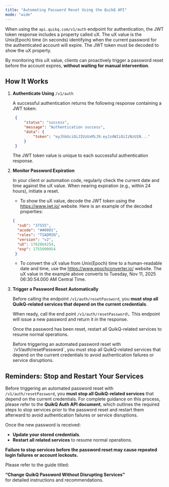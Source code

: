 ```yaml
---
title: "Automating Password Reset Using the QuikQ API"
mode: "wide"
---
```


When using the `api.quikq.com/v1/auth` endpoint for authentication, the JWT token response includes a property called uX. The uX value is the Unix(Epoch) time (in seconds) identifying when the current password for the authenticated account will expire. The JWT token must be decoded to show the uX property.

By monitoring this uX value, clients can proactively trigger a password reset before the account expires, **without waiting for manual intervention**.

## How It Works

1. **Authenticate Using** `/v1/auth`

   A successful authentication returns the following response containing a JWT token:

   ```json
   	{
   		"status": "success",
   		"message": "Authentication success",
   		"data": {
   	    	"token": "eyJhbGciOiJIUzUxMiJ9.eyJzdWIiOiIzNzU1N..."
   		}
   	}
   ```

   <Note>
     The JWT token value is unique to each successful authentication response.
   </Note>
2. **Monitor Password Expiration**

   In your client or automation code, regularly check the current date and time against the uX value. When nearing expiration (e.g., within 24 hours), initiate a reset.
   - To show the uX value, decode the JWT token using the https://www.jwt.io/ website. Here is an example of the decoded properties:

   ```json
   {
     "sub": "37555",
     "acode": "##0001",
     "roles": "TSADMIN",
     "version": "v2",
     "uX": 1762864254,
     "exp": 1755090054
    }
   ```
   - To convert the uX value from Unix(Epoch) time to a human-readable date and time, use the https://www.epochconverter.io/ website. The uX value in the example above converts to Tuesday, Nov 11, 2025 06:30:54.000 AM Central Time.
3. **Trigger a Password Reset Automatically**

   Before calling the endpoint `/v1/auth/resetPassword`, you **must stop all QuikQ-related services that depend on the current credentials**.

   When ready, call the end point `/v1/auth/resetPassword\`. This endpoint will issue a new password and return it in the response.

   Once the password has been reset, restart all QuikQ-related services to resume normal operations.

   <Note>
     Before triggering an automated password reset with `/v1/auth/resetPassword`, you must stop all QuikQ-related services that depend on the current credentials to avoid authentication failures or service disruptions.
   </Note>

## Reminders: Stop and Restart Your Services

Before triggering an automated password reset with `/v1/auth/resetPassword`, you **must stop all QuikQ-related services** that depend on the current credentials. For complete guidance on this process, please refer to the **QuikQ Auth API document**, which outlines the required steps to stop services prior to the password reset and restart them afterward to avoid authentication failures or service disruptions.

Once the new password is received:

- **Update your stored credentials**.
- **Restart all related services** to resume normal operations.

**Failure to stop services before the password reset may cause repeated login failures or account lockouts.**

Please refer to the guide titled:

**“Change QuikQ Password Without Disrupting Services”**\
for detailed instructions and recommendations.